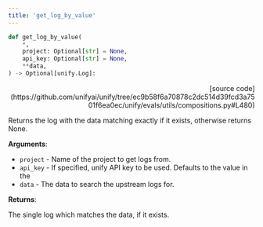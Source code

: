 ```yaml
---
title: 'get_log_by_value'
---
```


```python
def get_log_by_value(
    *,
    project: Optional[str] = None,
    api_key: Optional[str] = None,
    **data,
) -> Optional[unify.Log]:
```

<p align="right">[source code](https://github.com/unifyai/unify/tree/ec9b58f6a70878c2dc514d39fcd3a7501f6ea0ec/unify/evals/utils/compositions.py#L480)</p>

Returns the log with the data matching exactly if it exists,
otherwise returns None.

**Arguments**:

- `project` - Name of the project to get logs from.
- `api_key` - If specified, unify API key to be used. Defaults to the value in the
- `data` - The data to search the upstream logs for.



**Returns**:

The single log which matches the data, if it exists.
